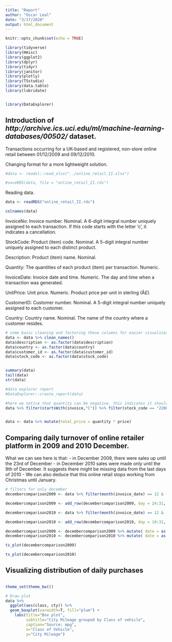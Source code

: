 ```yaml
---
title: "Report"
author: "Oscar Leal"
date: "3/17/2020"
output: html_document
---
```


```r
knitr::opts_chunk$set(echo = TRUE)
```

```r
library(tidyverse)
library(Hmisc)
library(ggplot2)
library(dplyr)
library(tidyr)
library(janitor)
library(plotly)
library(TSstudio)
library(data.table)
library(lubridate)


library(DataExplorer)
```


## Introduction of *http://archive.ics.uci.edu/ml/machine-learning-databases/00502/* dataset.

Transactions occurring for a UK-based and registered, non-store online retail between 01/12/2009 and 09/12/2010.

Changing format for a more lightweight solution.

```r
#data <- readxl::read_xlsx("../online_retail_II.xlsx")

#saveRDS(data, file = "online_retail_II.rds")

```

Reading data.

```r
data <- readRDS("online_retail_II.rds")
```

```r
colnames(data)
```

InvoiceNo: Invoice number. Nominal. A 6-digit integral number uniquely assigned to each transaction. If this code starts with the letter 'c', it indicates a cancellation.

StockCode: Product (item) code. Nominal. A 5-digit integral number uniquely assigned to each distinct product.

Description: Product (item) name. Nominal.

Quantity: The quantities of each product (item) per transaction. Numeric.

InvoiceDate: Invoice date and time. Numeric. The day and time when a transaction was generated.

UnitPrice: Unit price. Numeric. Product price per unit in sterling (Â£).

CustomerID: Customer number. Nominal. A 5-digit integral number uniquely assigned to each customer.

Country: Country name. Nominal. The name of the country where a customer resides.

```r
# some basic cleaning and factoring these columns for easier visualization of ratios
data <- data %>% clean_names()
data$description <- as.factor(data$description)
data$country <- as.factor(data$country)
data$customer_id <- as.factor(data$customer_id)
data$stock_code <- as.factor(data$stock_code)


summary(data)
tail(data)
str(data)

#data explorer report
#DataExplorer::create_report(data)

```

```r
#here we notice that quantity can be negative. this indicates it should be a good idea to create a total price value that multiplies qty * price
data %>% filter(startsWith(invoice,"C")) %>% filter(stock_code == "22087")


data <- data %>% mutate(total_price = quantity * price)
```

## Comparing daily turnover of online retailer platform in 2009 and 2010 December.

What we can see here is that:
- in December 2009, there were sales up until the 23rd of December
- in December 2010 sales were made only until the 9th of December. It suggests there might be missing data from the last days of 2010
- We can also deduce that this online retail stops working from Christmas until January.

```r
# filters for only december
decembercomparison2009 <- data %>% filter(month(invoice_date) == 12 & (year(invoice_date) %in% c(2009))) %>% mutate(day = lubridate::day(invoice_date), year = year(invoice_date)) %>% group_by(day, year) %>% summarise(daily_sales=sum(total_price)) %>% ungroup()

decembercomparison2009 <- add_row(decembercomparison2009, day = 24:31, year = 2009, daily_sales = 0)

decembercomparison2010 <- data %>% filter(month(invoice_date) == 12 & (year(invoice_date) %in% c(2010))) %>% mutate(day = lubridate::day(invoice_date), year = year(invoice_date)) %>% group_by(day, year) %>% summarise(daily_sales=sum(total_price)) %>% ungroup()

decembercomparison2010 <- add_row(decembercomparison2010, day = 10:31, year = 2010, daily_sales = 0)

decembercomparison2009 <- decembercomparison2009 %>% mutate( date = as.Date(ymd(paste0(year, "-12-", day)))) %>% select(daily_sales, date)
decembercomparison2010 <- decembercomparison2010 %>% mutate( date = as.Date(ymd(paste0(year, "-12-", day)))) %>% select(daily_sales, date)
```


```r
ts_plot(decembercomparison2009)
```

```r
ts_plot(decembercomparison2010)
```

## Visualizing distribution of daily purchases

```r


```






```r
theme_set(theme_bw())

# Draw plot
data %>%
  ggplot(aes(class, cty)) %>% 
  geom_boxplot(varwidth=T, fill="plum") + 
    labs(title="Box plot", 
         subtitle="City Mileage grouped by Class of vehicle",
         caption="Source: mpg",
         x="Class of Vehicle",
         y="City Mileage")
```
